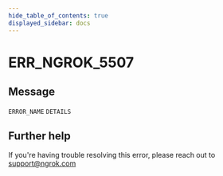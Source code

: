 ```yaml
---
hide_table_of_contents: true
displayed_sidebar: docs
---
```



# ERR_NGROK_5507

## Message

`ERROR_NAME` `DETAILS`

<ErrorDetails error="err_ngrok_5507" />

## Further help

If you're having trouble resolving this error, please reach out to [support@ngrok.com](mailto:support@ngrok.com?subject=Help%20with%20ERR_NGROK_5507)
